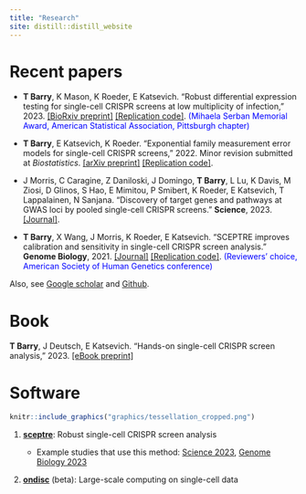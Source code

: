 ```yaml
---
title: "Research"
site: distill::distill_website
---
```


# Recent papers

-   **T Barry**, K Mason, K Roeder, E Katsevich. "Robust differential expression testing for single-cell CRISPR screens at low multiplicity of infection," 2023. [[BioRxiv preprint]](https://www.biorxiv.org/content/10.1101/2023.05.15.540875v2) [[Replication code]](https://github.com/Katsevich-Lab/sceptre2-manuscript). [(Mihaela Serban Memorial Award, American Statistical Association, Pittsburgh chapter)]{style="color:blue"}

-   **T Barry**, E Katsevich, K Roeder. "Exponential family measurement error models for single-cell CRISPR screens," 2022. Minor revision submitted at *Biostatistics*. [[arXiv preprint]](https://arxiv.org/abs/2201.01879) [[Replication code]](https://github.com/timothy-barry/glmeiv-manuscript).

-   J Morris, C Caragine, Z Daniloski, J Domingo, **T Barry**, L Lu, K Davis, M Ziosi, D Glinos, S Hao, E Mimitou, P Smibert, K Roeder, E Katsevich, T Lappalainen, N Sanjana. "Discovery of target genes and pathways at GWAS loci by pooled single-cell CRISPR screens." **Science**, 2023. [[Journal]](https://www.science.org/doi/10.1126/science.adh7699).

-   **T Barry**, X Wang, J Morris, K Roeder, E Katsevich. "SCEPTRE improves calibration and sensitivity in single-cell CRISPR screen analysis." **Genome Biology**, 2021. [[Journal]](https://genomebiology.biomedcentral.com/articles/10.1186/s13059-021-02545-2) [[Replication code]](https://github.com/Katsevich-Lab/sceptre-manuscript). [(Reviewers' choice, American Society of Human Genetics conference)]{style="color:blue"}

Also, see [Google scholar](https://scholar.google.com/citations?user=Jrjax-AAAAAJ&hl=en) and [Github](https://github.com/timothy-barry).

# Book

**T Barry**, J Deutsch, E Katsevich. "Hands-on single-cell CRISPR screen analysis," 2023. [[eBook preprint]](https://timothy-barry.github.io/sceptre-book/)

# Software

```r
knitr::include_graphics("graphics/tessellation_cropped.png")
```

1.  [**sceptre**](https://katsevich-lab.github.io/sceptre/): Robust single-cell CRISPR screen analysis

    -   Example studies that use this method: [Science 2023](https://www.science.org/doi/10.1126/science.adh7699), [Genome Biology 2023](https://genomebiology.biomedcentral.com/articles/10.1186/s13059-023-02898-w)

2.  [**ondisc**](https://timothy-barry.github.io/ondisc/) (beta): Large-scale computing on single-cell data

    <!-- Mentoring Songcheng Dai. Computational Biology Masters student at CMU. Dates: May 2021 — May 2022. Next position: engineer at GRAIL. -->

